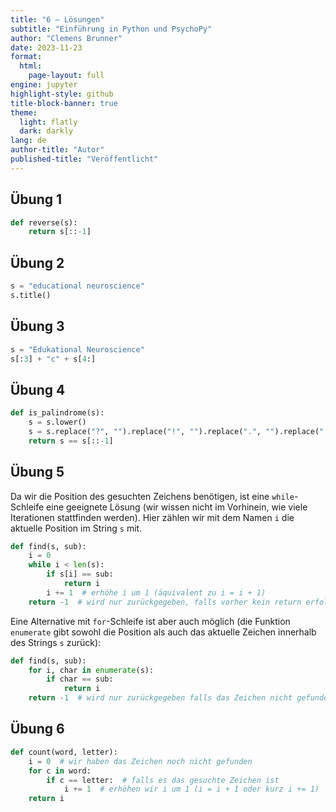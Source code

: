 ```yaml
---
title: "6 – Lösungen"
subtitle: "Einführung in Python und PsychoPy"
author: "Clemens Brunner"
date: 2023-11-23
format:
  html:
    page-layout: full
engine: jupyter
highlight-style: github
title-block-banner: true
theme:
  light: flatly
  dark: darkly
lang: de
author-title: "Autor"
published-title: "Veröffentlicht"
---
```


## Übung 1

```python
def reverse(s):
    return s[::-1]
```


## Übung 2

```python
s = "educational neuroscience"
s.title()
```


## Übung 3

```python
s = "Edukational Neuroscience"
s[:3] + "c" + s[4:]
```


## Übung 4

```python
def is_palindrome(s):
    s = s.lower()
    s = s.replace("?", "").replace("!", "").replace(".", "").replace(",", "")
    return s == s[::-1]
```


## Übung 5

Da wir die Position des gesuchten Zeichens benötigen, ist eine `while`-Schleife eine geeignete Lösung (wir wissen nicht im Vorhinein, wie viele Iterationen stattfinden werden). Hier zählen wir mit dem Namen `i` die aktuelle Position im String `s` mit.

```python
def find(s, sub):
    i = 0
    while i < len(s):
        if s[i] == sub:
            return i
        i += 1  # erhöhe i um 1 (äquivalent zu i = i + 1)
    return -1  # wird nur zurückgegeben, falls vorher kein return erfolgte
```

Eine Alternative mit `for`-Schleife ist aber auch möglich (die Funktion `enumerate` gibt sowohl die Position als auch das aktuelle Zeichen innerhalb des Strings `s` zurück):

```python
def find(s, sub):
    for i, char in enumerate(s):
        if char == sub:
            return i
    return -1  # wird nur zurückgegeben falls das Zeichen nicht gefunden wurde
```


## Übung 6

```python
def count(word, letter):
    i = 0  # wir haben das Zeichen noch nicht gefunden
    for c in word:
        if c == letter:  # falls es das gesuchte Zeichen ist
            i += 1  # erhöhen wir i um 1 (i = i + 1 oder kurz i += 1)
    return i
```
